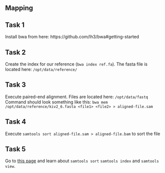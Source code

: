 ## Mapping

## Task 1 
Install bwa from here: https://github.com/lh3/bwa#getting-started

## Task 2
Create the index for our reference (`bwa index ref.fa`). The fasta file is located here: `/opt/data/reference/`

## Task 3
Execute paired-end alignment. Files are located here: `/opt/data/fastq`
Command should look something like this:
`bwa mem /opt/data/reference/kiv2_6.fasta <file1> <file2> > aligned-file.sam`

## Task 4 
Execute `samtools sort aligned-file.sam > aligned-file.bam` to sort the file

## Task 5 
Go to [this page](http://quinlanlab.org/tutorials/samtools/samtools.html) and learn about `samtools sort` `samtools index` and `samtools view`. 
